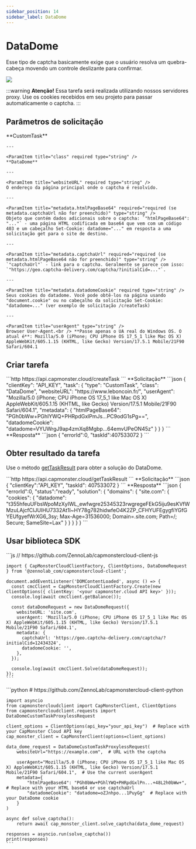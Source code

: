 ```yaml
---
sidebar_position: 14
sidebar_label: DataDome
---
```



# DataDome

<PriceBlockWrap>
  <PriceBlock title="DataDome" name="dataDomeToken"/>
</PriceBlockWrap>

Esse tipo de captcha basicamente exige que o usuário resolva um quebra-cabeça movendo um controle deslizante para confirmar.

![](./images/datadome/datadome.png)

:::warning **Atenção!**
Essa tarefa será realizada utilizando nossos servidores proxy. Use os cookies recebidos em seu projeto para passar automaticamente o captcha.
:::


## Parâmetros de solicitação
<TabItem value="proxyless" label="RecaptchaV2EnterpriseTaskProxyless (sem proxy)" default className="bordered-panel">
    <ParamItem title="type" required type="string" />
    **CustomTask**

    ---

    <ParamItem title="class" required type="string" />
    **DataDome**

    ---

    <ParamItem title="websiteURL" required type="string" />
    O endereço da página principal onde o captcha é resolvido.

    ---

    <ParamItem title="metadata.htmlPageBase64" required="required (se metadata.captchaUrl não for preenchido)" type="string" />
    Objeto que contém dados adicionais sobre o captcha: `"htmlPageBase64": "..."` - uma página HTML codificada em base64 que vem com um código 403 e um cabeçalho Set-Cookie: datadome="..." em resposta a uma solicitação get para o site de destino.

    ---

    <ParamItem title="metadata.captchaUrl" required="required (se metadata.htmlPageBase64 não for preenchido)" type="string" />
    `"captchaUrl"` - link para o captcha. Geralmente se parece com isso: `"https://geo.captcha-delivery.com/captcha/?initialCid=..."`.

    ---

    <ParamItem title="metadata.datadomeCookie" required type="string" />
    Seus cookies do datadome. Você pode obtê-los na página usando "document.cookie" ou no cabeçalho da solicitação Set-Cookie: "datadome=..." (ver exemplo de solicitação /createTask)

    ---

    <ParamItem title="userAgent" type="string" />
    Browser User-Agent.<br /> **Passe apenas o UA real do Windows OS. O atual é**: Mozilla/5.0 (iPhone; CPU iPhone OS 17_5_1 like Mac OS X) AppleWebKit/605.1.15 (KHTML, like Gecko) Version/17.5.1 Mobile/21F90 Safari/604.1

  </TabItem>

## Criar tarefa


<TabItem value="proxyless" label="RecaptchaV2TaskProxyless (sem proxy)" default className="method-panel">
<MethodItem>
  ```http
  https://api.capmonster.cloud/createTask
  ```
</MethodItem>
<MethodDescription>
**Solicitação**
```json
{
    "clientKey": "API_KEY",
    "task": {
        "type": "CustomTask",
        "class": "DataDome",
        "websiteURL": "https://www.leboncoin.fr/",
        "userAgent": "Mozilla/5.0 (iPhone; CPU iPhone OS 17_5_1 like Mac OS X) AppleWebKit/605.1.15 (KHTML, like Gecko) Version/17.5.1 Mobile/21F90 Safari/604.1",
        "metadata": {
            "htmlPageBase64": "PGh0bWw+PGhlYWQ+PHRpdGxlPmJs...PC9odG1sPg==",
            "datadomeCookie": "datadome=VYUWrgJ9ap4zmXq8Mgbp...64emvUPeON45z"
        }
    }
}
```
**Resposta**
```json
{
  "errorId":0,
  "taskId":407533072
}
```

</MethodDescription>
</TabItem>

## Obter resultado da tarefa
Use o método [getTaskResult](../api/methods/get-task-result.md) para obter a solução do DataDome.

<TabItem value="proxyless" label="GeeTestTaskProxyless (sem proxy)" default className="method-panel-full">
    <MethodItem>
```http
https://api.capmonster.cloud/getTaskResult
```
    </MethodItem>
    <MethodDescription>
**Solicitação**
```json
{
  "clientKey":"API_KEY",
  "taskId": 407533072
}
```
**Resposta**
```json
{
    "errorId":0,
    "status":"ready",
    "solution": {
        "domains": {
            "site.com": {
                "cookies": {
                    "datadome": "t355hfeuUFbsWpoMzXyIWL_ewfwgre25345323rwgregeFEkG5iju9esKVfWMzuLAjcfCIJUIHU7332At1l~HY78g782hidwfeO4K2ZP_CFHYUFEgygfiYGfGYEUfgyefWrXG6_3sy; Max-Age=31536000; Domain=.site.com; Path=/; Secure; SameSite=Lax"
                }
            }
        }
    }
}
```
  </MethodDescription>
  </TabItem>


## Usar biblioteca SDK

<Tabs className="full-width-tabs filled-tabs request-tabs" groupId="captcha-type">
  <TabItem value="js" label="JavaScript" default className="method-panel">
    ```js
    // https://github.com/ZennoLab/capmonstercloud-client-js

    import { CapMonsterCloudClientFactory, ClientOptions, DataDomeRequest } from '@zennolab_com/capmonstercloud-client';

    document.addEventListener('DOMContentLoaded', async () => {
      const cmcClient = CapMonsterCloudClientFactory.Create(new ClientOptions({ clientKey: '<your capmonster.cloud API key>' }));
      console.log(await cmcClient.getBalance());

      const dataDomeRequest = new DataDomeRequest({
        websiteURL: 'site.com',
        userAgent: 'Mozilla/5.0 (iPhone; CPU iPhone OS 17_5_1 like Mac OS X) AppleWebKit/605.1.15 (KHTML, like Gecko) Version/17.5.1 Mobile/21F90 Safari/604.1',
        metadata: {
          captchaUrl: 'https://geo.captcha-delivery.com/captcha/?initialCid=12434324',
          datadomeCookie: '',
        },
      });

      console.log(await cmcClient.Solve(dataDomeRequest));
    });
    ```
  </TabItem>

  <TabItem value="python" label="Python" className="method-panel">
    ```python
    # https://github.com/ZennoLab/capmonstercloud-client-python

    import asyncio
    from capmonstercloudclient import CapMonsterClient, ClientOptions
    from capmonstercloudclient.requests import DataDomeCustomTaskProxylessRequest

    client_options = ClientOptions(api_key="your_api_key")  # Replace with your CapMonster Cloud API key
    cap_monster_client = CapMonsterClient(options=client_options)

    data_dome_request = DataDomeCustomTaskProxylessRequest(
        websiteUrl="https://example.com",  # URL with the captcha

        userAgent="Mozilla/5.0 (iPhone; CPU iPhone OS 17_5_1 like Mac OS X) AppleWebKit/605.1.15 (KHTML, like Gecko) Version/17.5.1 Mobile/21F90 Safari/604.1",  # Use the current userAgent
        metadata={
            "htmlPageBase64": "PGh0bWw+PGhlYWQ+PHRpdGxlPn...+48L2h0bWw+",  # Replace with your HTML base64 or use captchaUrl
            "datadomeCookie": "datadome=oZJnhpo...1PuyGg"  # Replace with your DataDome cookie
        }
    )

    async def solve_captcha():
        return await cap_monster_client.solve_captcha(data_dome_request)

    responses = asyncio.run(solve_captcha())
    print(responses)
    ```
  </TabItem>
</Tabs>

